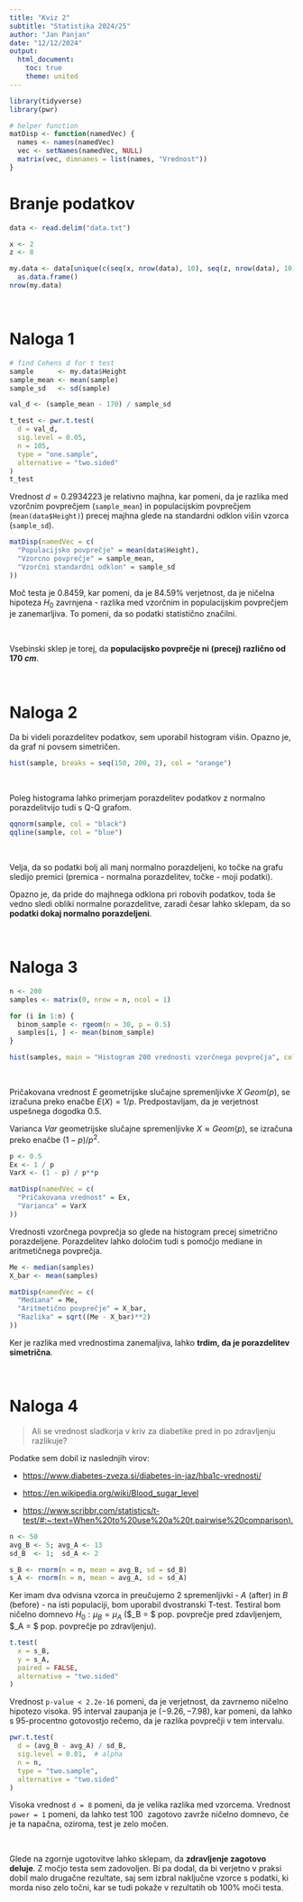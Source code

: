 ```yaml
---
title: "Kviz 2"
subtitle: "Statistika 2024/25"
author: "Jan Panjan"
date: "12/12/2024"
output:
  html_document:
    toc: true
    theme: united
---
```


```r
library(tidyverse)
library(pwr)
```

```r
# helper function
matDisp <- function(namedVec) {
  names <- names(namedVec)
  vec <- setNames(namedVec, NULL)
  matrix(vec, dimnames = list(names, "Vrednost"))
}
```

# Branje podatkov

```r
data <- read.delim("data.txt")
```

```r
x <- 2
z <- 8

my.data <- data[unique(c(seq(x, nrow(data), 10), seq(z, nrow(data), 10))), ] %>%
  as.data.frame()
nrow(my.data)
```

<br>

# Naloga 1

```r
# find Cohens d for t test
sample      <- my.data$Height
sample_mean <- mean(sample)
sample_sd   <- sd(sample)

val_d <- (sample_mean - 170) / sample_sd

t_test <- pwr.t.test(
  d = val_d,
  sig.level = 0.05,
  n = 105,
  type = "one.sample",
  alternative = "two.sided"
)
t_test
```

Vrednost $d = 0.2934223$ je relativno majhna, kar pomeni, da je razlika med vzorčnim
povprečjem (`sample_mean`) in populacijskim povprečjem (`mean(data$Height)`) precej
majhna glede na standardni odklon višin vzorca (`sample_sd`).

```r
matDisp(namedVec = c(
  "Populacijsko povprečje" = mean(data$Height),
  "Vzorcno povprečje" = sample_mean,
  "Vzorčni standardni odklon" = sample_sd
))
```

Moč testa je $0.8459$, kar pomeni, da je $84.59 \%$ verjetnost, da je
ničelna hipoteza $H_0$ zavrnjena - razlika med vzorčnim in populacijskim
povprečjem je zanemarljiva. To pomeni, da so podatki statistično značilni.

<br>

Vsebinski sklep je torej, da **populacijsko povprečje ni (precej) različno
od $170 \ cm$**.

<br>

# Naloga 2

Da bi videli porazdelitev podatkov, sem uporabil histogram višin.
Opazno je, da graf ni povsem simetričen.

```r
hist(sample, breaks = seq(150, 200, 2), col = "orange")
```

<br>

Poleg histograma lahko primerjam porazdelitev podatkov z normalno 
porazdelitvijo tudi s Q-Q grafom.

```r
qqnorm(sample, col = "black")
qqline(sample, col = "blue")
```

<br>

Velja, da so podatki bolj ali manj normalno porazdeljeni, ko točke na grafu sledijo
premici (premica - normalna porazdelitev, točke - moji podatki). 

Opazno je, da pride do majhnega odklona pri robovih podatkov, toda še vedno sledi obliki
normalne porazdelitve, zaradi česar lahko sklepam, da so **podatki dokaj normalno porazdeljeni**.

<br>

# Naloga 3

```r
n <- 200
samples <- matrix(0, nrow = n, ncol = 1)

for (i in 1:n) {
  binom_sample <- rgeom(n = 30, p = 0.5)
  samples[i, ] <- mean(binom_sample)
}

hist(samples, main = "Histogram 200 vrednosti vzorčnega povprečja", col = "orange")
```

<br>

Pričakovana vrednost $E$ geometrijske slučajne spremenljivke $X ~ Geom(p)$, se izračuna 
preko enačbe $E(X) = 1/p$. Predpostavljam, da je verjetnost uspešnega dogodka $0.5$.

Varianca $Var$ geometrijske slučajne spremenljivke $X \approx Geom(p)$, se izračuna 
preko enačbe $(1-p)/p^2$.

```r
p <- 0.5
Ex <- 1 / p
VarX <- (1 - p) / p**p

matDisp(namedVec = c(
  "Pričakovana vrednost" = Ex,
  "Varianca" = VarX
))
```

Vrednosti vzorčnega povprečja so glede na histogram precej simetrično porazdeljene.
Porazdelitev lahko določim tudi s pomočjo mediane in aritmetičnega povprečja.

```r
Me <- median(samples)
X_bar <- mean(samples)

matDisp(namedVec = c(
  "Mediana" = Me,
  "Aritmetično povprečje" = X_bar,
  "Razlika" = sqrt((Me - X_bar)**2)
))
```

Ker je razlika med vrednostima zanemaljiva, lahko 
**trdim, da je porazdelitev simetrična**.

<br>

# Naloga 4

> Ali se vrednost sladkorja v kriv za diabetike
> pred in po zdravljenju razlikuje?

Podatke sem dobil iz naslednjih virov:

-  <https://www.diabetes-zveza.si/diabetes-in-jaz/hba1c-vrednosti/>

- <https://en.wikipedia.org/wiki/Blood_sugar_level>

- <https://www.scribbr.com/statistics/t-test/#:~:text=When%20to%20use%20a%20t,pairwise%20comparison).>

```r
n <- 50
avg_B <- 5; avg_A <- 13
sd_B  <- 1;  sd_A <- 2

s_B <- rnorm(n = n, mean = avg_B, sd = sd_B)
s_A <- rnorm(n = n, mean = avg_A, sd = sd_A)
```

Ker imam dva odvisna vzorca in preučujemo 2 spremenljivki - $A$ (after) 
in $B$ (before) - na isti populaciji, bom uporabil dvostranski T-test.
Testiral bom ničelno domnevo $H_0: \mu_B = \mu_A$ 
($\mu_B = $ pop. povprečje pred zdavljenjem, $\mu_A = $ pop. povprečje po
zdravljenju).


```r
t.test(
  x = s_B,
  y = s_A,
  paired = FALSE,
  alternative = "two.sided"
)
```

Vrednost `p-value < 2.2e-16` pomeni, da je verjetnost, da zavrnemo
ničelno hipotezo visoka. $95 \ %-$interval zaupanja je $(-9.26, -7.98)$, 
kar pomeni, da lahko s 95-procentno gotovostjo rečemo, da je razlika
povprečji v tem intervalu.

```r
pwr.t.test(
  d = (avg_B - avg_A) / sd_B,
  sig.level = 0.01,  # alpha
  n = n,
  type = "two.sample",
  alternative = "two.sided"
)
```

Visoka vrednost `d = 8` pomeni, da je velika razlika med vzorcema.
Vrednost `power = 1` pomeni, da lahko test $100 \ %$ zagotovo zavrže
ničelno domnevo, če je ta napačna, oziroma, test je zelo močen.

<br>

Glede na zgornje ugotovitve lahko sklepam, da **zdravljenje zagotovo
deluje**. Z močjo testa sem zadovoljen. Bi pa dodal, da bi verjetno v
praksi dobil malo drugačne rezultate, saj sem izbral naključne vzorce
s podatki, ki morda niso zelo točni, kar se tudi pokaže v rezultatih
ob 100% moči testa.